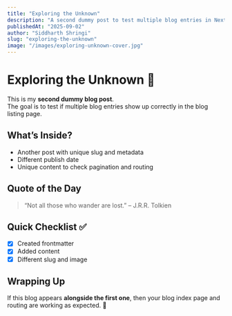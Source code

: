 ```yaml
---
title: "Exploring the Unknown"
description: "A second dummy post to test multiple blog entries in Next.js."
publishedAt: "2025-09-02"
author: "Siddharth Shringi"
slug: "exploring-the-unknown"
image: "/images/exploring-unknown-cover.jpg"
---
```


# Exploring the Unknown 🌌

This is my **second dummy blog post**.  
The goal is to test if multiple blog entries show up correctly in the blog listing page.

## What’s Inside?

- Another post with unique slug and metadata
- Different publish date
- Unique content to check pagination and routing

## Quote of the Day

> “Not all those who wander are lost.” – J.R.R. Tolkien

## Quick Checklist ✅

- [x] Created frontmatter
- [x] Added content
- [x] Different slug and image

## Wrapping Up

If this blog appears **alongside the first one**, then your blog index page and routing are working as expected. 🚀
